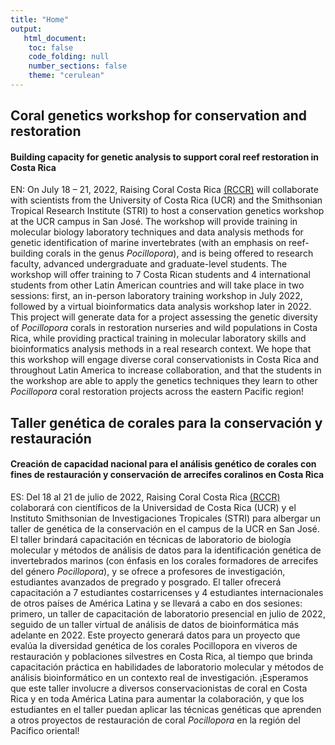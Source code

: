 ```yaml
---
title: "Home"
output:
   html_document:
    toc: false
    code_folding: null
    number_sections: false
    theme: "cerulean"
---
```



## Coral genetics workshop for conservation and restoration  
#### Building capacity for genetic analysis to support coral reef restoration in Costa Rica

EN: On July 18 – 21, 2022, Raising Coral Costa Rica [(RCCR)](https://www.raisingcoral.org/) will collaborate with scientists from the University of Costa Rica (UCR) and the Smithsonian Tropical Research Institute (STRI) to host a conservation genetics workshop at the UCR campus in San José. The workshop will provide training in molecular biology laboratory techniques and data analysis methods for genetic identification of marine invertebrates (with an emphasis on reef-building corals in the genus *Pocillopora*), and is being offered to research faculty, advanced undergraduate and graduate-level students. The workshop will offer training to 7 Costa Rican students and 4 international students from other Latin American countries and will take place in two sessions: first, an in-person laboratory training workshop in July 2022, followed by a virtual bioinformatics data analysis workshop later in 2022. This project will generate data for a project assessing the genetic diversity of *Pocillopora* corals in restoration nurseries and wild populations in Costa Rica, while providing practical training in molecular laboratory skills and bioinformatics analysis methods in a real research context. We hope that this workshop will engage diverse coral conservationists in Costa Rica and throughout Latin America to increase collaboration, and that the students in the workshop are able to apply the genetics techniques they learn to other *Pocillopora* coral restoration projects across the eastern Pacific region!



## Taller genética de corales para la conservación y restauración
#### Creación de capacidad nacional para el análisis genético de corales con fines de restauración y conservación de arrecifes coralinos en Costa Rica

ES: Del 18 al 21 de julio de 2022, Raising Coral Costa Rica [(RCCR)](https://www.raisingcoral.org/) colaborará con científicos de la Universidad de Costa Rica (UCR) y el Instituto Smithsonian de Investigaciones Tropicales (STRI) para albergar un taller de genética de la conservación en el campus de la UCR en San José. El taller brindará capacitación en técnicas de laboratorio de biología molecular y métodos de análisis de datos para la identificación genética de invertebrados marinos (con énfasis en los corales formadores de arrecifes del género *Pocillopora*), y se ofrece a profesores de investigación, estudiantes avanzados de pregrado y posgrado. El taller ofrecerá capacitación a 7 estudiantes costarricenses y 4 estudiantes internacionales de otros países de América Latina y se llevará a cabo en dos sesiones: primero, un taller de capacitación de laboratorio presencial en julio de 2022, seguido de un taller virtual de análisis de datos de bioinformática más adelante en 2022. Este proyecto generará datos para un proyecto que evalúa la diversidad genética de los corales Pocillopora en viveros de restauración y poblaciones silvestres en Costa Rica, al tiempo que brinda capacitación práctica en habilidades de laboratorio molecular y métodos de análisis bioinformático en un contexto real de investigación. ¡Esperamos que este taller involucre a diversos conservacionistas de coral en Costa Rica y en toda América Latina para aumentar la colaboración, y que los estudiantes en el taller puedan aplicar las técnicas genéticas que aprenden a otros proyectos de restauración de coral *Pocillopora* en la región del Pacífico oriental!


